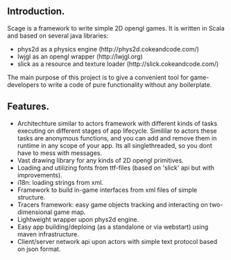 ==Introduction.==
Scage is a framework to write simple 2D opengl games. It is written in Scala and based on several java libraries:
* phys2d as a physics engine (http://phys2d.cokeandcode.com/)
* lwjgl as an opengl wrapper (http://lwjgl.org)
* slick as a resource and texture loader (http://slick.cokeandcode.com/)

The main purpose of this project is to give a convenient tool for game-developers to write a code of pure functionality without any boilerplate.

==Features.==
* Architechture similar to actors framework with different kinds of tasks executing on different stages of app lifecycle. Simililar to actors these tasks are anonymous functions, and you can add and remove them in runtime in any scope of your app. Its all singlethreaded, so you dont have to mess with messages.
* Vast drawing library for any kinds of 2D opengl primitives.
* Loading and utilizing fonts from ttf-files (based on 'slick' api but with improvements).
* i18n: loading strings from xml.
* Framework to build in-game interfaces from xml files of simple structure.
* Tracers framework: easy game objects tracking and interacting on two-dimensional game map.
* Lightweight wrapper upon phys2d engine.
* Easy app building/deploing (as a standalone or via webstart) using maven infrastructure.
* Client/server network api upon actors with simple text protocol based on json format.


